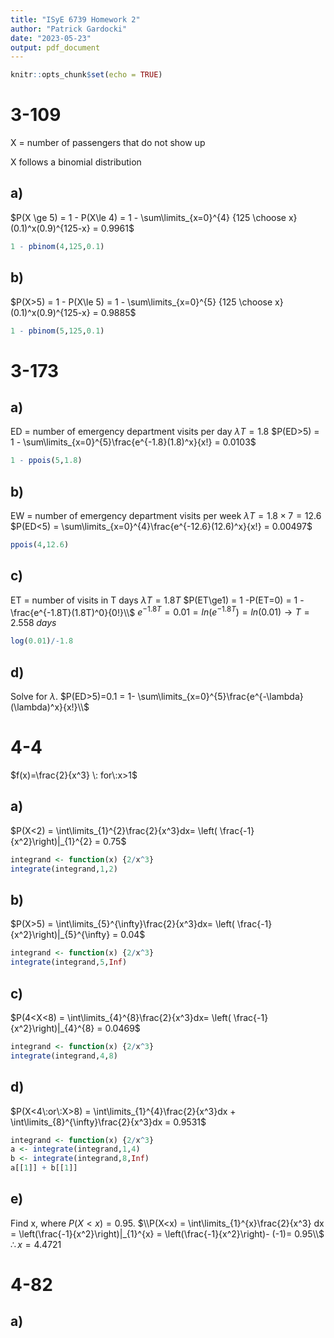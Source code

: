 ```yaml
---
title: "ISyE 6739 Homework 2"
author: "Patrick Gardocki"
date: "2023-05-23"
output: pdf_document
---
```


```r
knitr::opts_chunk$set(echo = TRUE)
```

# 3-109
X = number of passengers that do not show up

X follows a binomial distribution 

## a)
$P(X \ge 5) = 1 - P(X\le 4) = 1 - \sum\limits_{x=0}^{4} {125 \choose x}(0.1)^x(0.9)^{125-x} = 0.9961$
```r
1 - pbinom(4,125,0.1)
```

## b) 
$P(X>5) = 1 - P(X\le 5) = 1 - \sum\limits_{x=0}^{5} {125 \choose x}(0.1)^x(0.9)^{125-x} = 0.9885$
```r
1 - pbinom(5,125,0.1)
```

# 3-173

## a)
ED = number of emergency department visits per day
$\lambda T = 1.8$
$P(ED>5) = 1 - \sum\limits_{x=0}^{5}\frac{e^{-1.8}(1.8)^x}{x!} = 0.0103$
```r
1 - ppois(5,1.8)
```

## b)
EW = number of emergency department visits per week
$\lambda T = 1.8 \times 7 = 12.6$
$P(ED<5) = \sum\limits_{x=0}^{4}\frac{e^{-12.6}(12.6)^x}{x!} = 0.00497$
```r
ppois(4,12.6)
```

## c)
ET = number of visits in T days 
$\lambda T=1.8T$
$P(ET\ge1) = 1 -P(ET=0) = 1 - \frac{e^{-1.8T}(1.8T)^0}{0!}\\$
$e^{-1.8T} = 0.01 = ln(e^{-1.8T}) = ln(0.01) \rightarrow T = 2.558\;days$
```r
log(0.01)/-1.8
```

## d)
Solve for $\lambda$.
$P(ED>5)=0.1 = 1- \sum\limits_{x=0}^{5}\frac{e^{-\lambda}(\lambda)^x}{x!}\\$


# 4-4
$f(x)=\frac{2}{x^3} \: for\:x>1$

## a)
$P(X<2) = \int\limits_{1}^{2}\frac{2}{x^3}dx= \left( \frac{-1}{x^2}\right)|_{1}^{2} = 0.75$
```r
integrand <- function(x) {2/x^3}
integrate(integrand,1,2)
```

## b)
$P(X>5) = \int\limits_{5}^{\infty}\frac{2}{x^3}dx= \left( \frac{-1}{x^2}\right)|_{5}^{\infty} = 0.04$
```r
integrand <- function(x) {2/x^3}
integrate(integrand,5,Inf)
```

## c)
$P(4<X<8) = \int\limits_{4}^{8}\frac{2}{x^3}dx= \left( \frac{-1}{x^2}\right)|_{4}^{8} = 0.0469$
```r
integrand <- function(x) {2/x^3}
integrate(integrand,4,8)
```

## d)
$P(X<4\:or\:X>8) = \int\limits_{1}^{4}\frac{2}{x^3}dx + \int\limits_{8}^{\infty}\frac{2}{x^3}dx = 0.9531$
```r
integrand <- function(x) {2/x^3}
a <- integrate(integrand,1,4)
b <- integrate(integrand,8,Inf)
a[[1]] + b[[1]]

```

## e)
Find x, where $P(X<x)=0.95$.
$\\P(X<x) = \int\limits_{1}^{x}\frac{2}{x^3} dx = \left(\frac{-1}{x^2}\right)|_{1}^{x} = \left(\frac{-1}{x^2}\right)- (-1)= 0.95\\$
$\therefore x = 4.4721$

# 4-82

## a)


